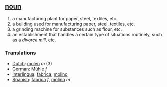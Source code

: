 == [[noun]] ==

# a manufacturing plant for paper, steel, textiles, etc.
# a building used for manufacturing paper, steel, textiles, etc.
# a grinding machine for substances such as flour, etc.
# an establishment that handles a certain type of situations routinely, such as a ''divorce mill'', etc.

=== Translations ===
*[[Dutch]]: [[molen]] ''m'' (3)
*[[German]]: [[Mühle]] ''f''
*[[Interlingua]]: [[fabrica]], [[molino]]
*[[Spanish]]: [[fabrica]] ''f'', [[molino]] ''m''